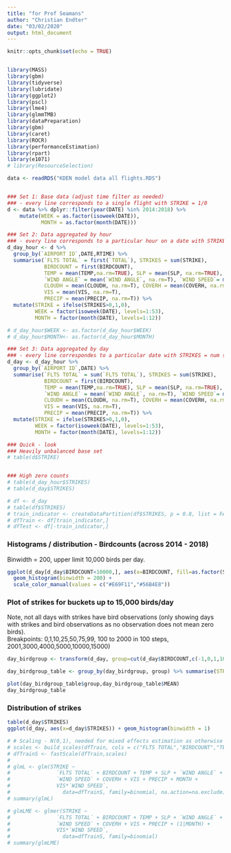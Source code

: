 ```yaml
---
title: "for Prof Seamans"
author: "Christian Endter"
date: "03/02/2020"
output: html_document
---
```

```r
knitr::opts_chunk$set(echo = TRUE)


library(MASS)
library(gbm)
library(tidyverse)
library(lubridate)
library(ggplot2)
library(pscl)
library(lme4)
library(glmmTMB)
library(dataPreparation)
library(gbm)
library(caret)
library(ROCR)
library(performanceEstimation)
library(rpart)
library(e1071)
# library(ResourceSelection)


```

```r
data <- readRDS("KDEN model data all flights.RDS")


### Set 1: Base data (adjust time filter as needed)
### - every line corresponds to a single flight with STRIKE = 1/0
d <- data %>% dplyr::filter(year(DATE) %in% 2014:2018) %>%
    mutate(WEEK = as.factor(isoweek(DATE)),
           MONTH = as.factor(month(DATE)))

### Set 2: Data aggregated by hour
### - every line corresponds to a particular hour on a date with STRIKES = num strikes, and STRIKE = 1/0
d_day_hour <- d %>%
  group_by(`AIRPORT ID`,DATE,RTIME) %>%
  summarise(`FLTS TOTAL` = first(`TOTAL`), STRIKES = sum(STRIKE),
            BIRDCOUNT = first(BIRDCOUNT),
            TEMP = mean(TEMP,na.rm=TRUE), SLP = mean(SLP, na.rm=TRUE),
            `WIND ANGLE` = mean(`WIND ANGLE`, na.rm=T), `WIND SPEED`= mean(`WIND SPEED`,na.rm=TRUE),
            CLOUDH = mean(CLOUDH, na.rm=T), COVERH = mean(COVERH, na.rm=T),
            VIS = mean(VIS, na.rm=T),
            PRECIP = mean(PRECIP, na.rm=T)) %>%
  mutate(STRIKE = ifelse(STRIKES>0,1,0),
         WEEK = factor(isoweek(DATE), levels=1:53),
         MONTH = factor(month(DATE), levels=1:12))

# d_day_hour$WEEK <- as.factor(d_day_hour$WEEK)
# d_day_hour$MONTH<- as.factor(d_day_hour$MONTH)

### Set 3: Data aggregated by day
### - every line correspondes to a particular date with STRIKES = num strikes, and STRIKE = 1/0
d_day <- d_day_hour %>%
  group_by(`AIRPORT ID`,DATE) %>%
  summarise(`FLTS TOTAL` = sum(`FLTS TOTAL`), STRIKES = sum(STRIKE),
            BIRDCOUNT = first(BIRDCOUNT),
            TEMP = mean(TEMP,na.rm=TRUE), SLP = mean(SLP, na.rm=TRUE),
            `WIND ANGLE` = mean(`WIND ANGLE`, na.rm=T), `WIND SPEED`= mean(`WIND SPEED`,na.rm=TRUE),
            CLOUDH = mean(CLOUDH, na.rm=T), COVERH = mean(COVERH, na.rm=T),
            VIS = mean(VIS, na.rm=T),
            PRECIP = mean(PRECIP, na.rm=T)) %>%
  mutate(STRIKE = ifelse(STRIKES>0,1,0),
         WEEK = factor(isoweek(DATE), levels=1:53),
         MONTH = factor(month(DATE), levels=1:12))

### Quick - look
### Heavily unbalanced base set
# table(d$STRIKE)


### High zero counts
# table(d_day_hour$STRIKES)
# table(d_day$STRIKES)

# df <- d_day
# table(df$STRIKES)
# train_indicator <- createDataPartition(df$STRIKES, p = 0.8, list = FALSE)
# dfTrain <- df[train_indicator,]
# dfTest <- df[-train_indicator,]
```

### Histograms / distribution - Birdcounts (across 2014 - 2018)
Binwidth = 200, upper limit 10,000 birds per day.  

```r

ggplot(d_day[d_day$BIRDCOUNT<10000,], aes(x=BIRDCOUNT, fill=as.factor(STRIKE))) +
  geom_histogram(binwidth = 200) + 
  scale_color_manual(values = c("#E69F11","#56B4E8"))

```

### Plot of strikes for buckets up to 15,000 birds/day  

Note, not all days with strikes have bird observations (only showing days with strikes and bird observations as no observation does not mean zero birds).  
Breakpoints: 0,1,10,25,50,75,99, 100 to 2000 in 100 steps, 2001,3000,4000,5000,10000,15000)
```r
day_birdgroup <- transform(d_day, group=cut(d_day$BIRDCOUNT,c(-1,0,1,10,25,50,75,99, seq(100,2000,by=100),2001,3000,4000,5000,10000,15000)))

day_birdgroup_table <- group_by(day_birdgroup, group) %>% summarise(STRIKES = sum(STRIKE), N = n(),MEAN=mean(STRIKE, na.rm=T))

plot(day_birdgroup_table$group,day_birdgroup_table$MEAN)
day_birdgroup_table
```

### Distribution of strikes
```r
table(d_day$STRIKES)
ggplot(d_day, aes(x=d_day$STRIKES)) + geom_histogram(binwidth = 1)
```


```r
# # Scaling - N(0,1), needed for mixed effects estimation as otherwise seems to have numeric issues
# scales <- build_scales(dfTrain, cols = c("FLTS TOTAL","BIRDCOUNT","TEMP","SLP","WIND ANGLE", "WIND SPEED", "CLOUDH","COVERH","VIS","PRECIP"))
# dfTrainS <- fastScale(dfTrain,scales)
# 
# glmL <- glm(STRIKE ~ 
#               `FLTS TOTAL` + BIRDCOUNT + TEMP + SLP + `WIND ANGLE` + 
#               `WIND SPEED` + COVERH + VIS + PRECIP + MONTH + 
#               VIS*`WIND SPEED`,
#                 data=dfTrainS, family=binomial, na.action=na.exclude)
# summary(glmL)
```
```r

# glmLME <- glmer(STRIKE ~ 
#               `FLTS TOTAL` + BIRDCOUNT + TEMP + SLP + `WIND ANGLE` + 
#               `WIND SPEED` + COVERH + VIS + PRECIP + (1|MONTH) + 
#               VIS*`WIND SPEED`,
#                 data=dfTrainS, family=binomial)
# summary(glmLME)

```